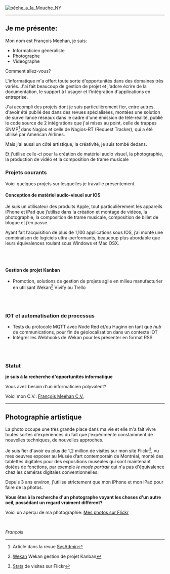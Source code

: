 ![pêche_a_la_Mouche_NY](IMG_2404Res1000x482.JPG)

---

## Je me présente:

Mon nom est François Meehan, je suis:

- Informaticien généraliste
- Photographe
- Videographe

Comment allez-vous?

L'informatique m'a offert toute sorte d'opportunités dans des domaines très variés. J'ai fait beaucoup de gestion de projet et j'adore écrire de la documentation, le support à l'usager et l'intégration d'applications en entreprise.

J'ai accompli des projets dont je suis particulièrement fier, entre autres, d'avoir été publié des dans des revues spécialisées, montées une solution de surveillance réseaux dans le cadre d'une émission de télé-réalité, publié le code source de 2 intégrations que j'ai mises au point, celle de trappes SNMP[^1] dans Nagios et celle de Nagios-RT (Request Tracker), qui a été utilisé par American Airlines.

Mais j'ai aussi un côté artistique, la créativité, je suis tombé dedans.

Et j'utilise celle-ci pour la création de matériel audio visuel, la photographie, la production de vidéo et la composition de trame musicale

### Projets courants

Voici quelques projets sur lesquelles je travaille présentement.

#### Conception de matériel audio-visuel sur IOS

Je suis un utilisateur des produits Apple, tout particulièrement les appareils iPhone et iPad que j’utilise dans la création et montage de vidéos, la photographie, la composition de trame musicale, composition de billet de blogue et j’en passe.

Ayant fait l’acquisition de plus de 1,100 applications sous IOS, j’ai monté une combinaison de logiciels ultra-performants, beaucoup plus abordable que leurs équivalences roulant sous Windows et Mac OSX.

<br/>
<br/>

#### Gestion de projet Kanban

- Promotion, solutions de gestion de projets agile en milieu manufacturier en utilisant Wekan[^3] Vivify ou Trello

<br/>
<br/>

### IOT et automatisation de processus

- Tests du protocole MQTT avec Node Red et/ou Huginn en tant que *hub* de communications, pour fin de géolocalisation dans un contexte IOT
- Intégrer les Webhooks de Wekan pour les présenter en format RSS

<br/>
<br/>

### Statut

**je suis à la recherche d'opportunités informatique**

Vous avez besoin d'un informaticien polyvalent? 

Voici mon C.V.:   <a href="https://drive.google.com/file/d/1zw_VpDr67iSsE3IiHf4wRALX3MgXRyLJ/view?usp=sharing" target="_blank">François Meehan C.V.</a>


---

## Photographie artistique

La photo occupe une très grande place dans ma vie et elle m'a fait vivre toutes sortes d'expériences du fait que j'expérimente constamment de nouvelles techniques, de nouvelles approches. 

Je suis fier d'avoir eu plus de 1,2 million de visites sur mon site Flickr[^4], vu mes oeuvres exposer au Musée d’art contemporain de Montréal, monté des tablettes digitales pour des expositions muséales qui sont maintenant dotées de fonctions, par exemple *le mode portrait* qui n'a pas d'équivalence chez les caméras digitales conventionnelles.

Depuis 3 ans environ, j'utilise strictement que mon iPhone et mon iPad pour faire de la photos. 

**Vous êtes à la recherche d'un photographe voyant les choses d'un autre oeil, possédant un regard vraiment différent?**

Voici un aperçu de ma photographie:  <a href="https://www.flickr.com/photos/12149783@N04/" target="_blank">Mes photos sur Flickr</a>

 
<br/>

*François*


[^1]: Article dans la revue [SysAdmin](https://www.drdobbs.com/snmp-trap-handling-with-nagios/199102017)
[^2]: [Gatsby](https://www.gatsbyjs.org/) générateur de site WEB statique 
[^3]: [Wekan](https://www.gatsbyjs.org/) Wekan gestion de projet Kanban
[^4]: [Stats](https://www.flickr.com/photos/12149783@N04/stats) de visites sur Flickr

<AuthorBanner></AuthorBanner>